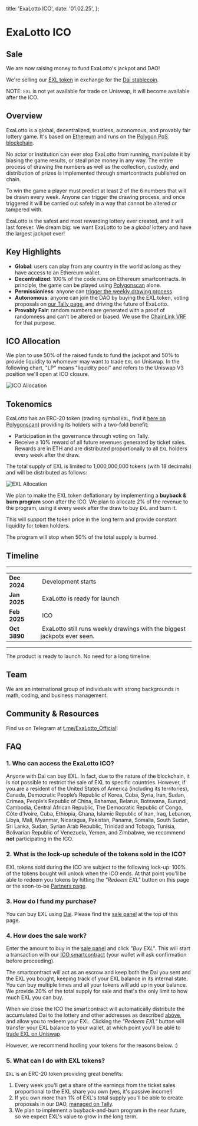 
  title: 'ExaLotto ICO',
  date: '01.02.25',
};

# ExaLotto ICO

## Sale

We are now raising money to fund ExaLotto's jackpot and DAO!

We're selling our [EXL token][exl-polygonscan] in exchange for the [Dai stablecoin][dai-uniswap].

<ICOForm />

NOTE: `EXL` is not yet available for trade on Uniswap, it will become available after the ICO.

## Overview

ExaLotto is a global, decentralized, trustless, autonomous, and provably fair lottery game. It's
based on [Ethereum][ethereum] and runs on the [Polygon PoS blockchain][polygon].

No actor or institution can ever stop ExaLotto from running, manipulate it by biasing the game
results, or steal prize money in any way. The entire process of drawing the numbers as well as the
collection, custody, and distribution of prizes is implemented through smartcontracts published on
chain.

To win the game a player must predict at least 2 of the 6 numbers that will be drawn every week.
Anyone can trigger the drawing process, and once triggered it will be carried out safely in a way
that cannot be altered or tampered with.

ExaLotto is the safest and most rewarding lottery ever created, and it will last forever. We dream
big: we want ExaLotto to be a _global_ lottery and have the largest jackpot ever!

## Key Highlights

- **Global**: users can play from any country in the world as long as they have access to an
  Ethereum wallet.
- **Decentralized**: 100% of the code runs on Ethereum smartcontracts. In principle, the game can be
  played using [Polygonscan][exalotto-polygonscan] alone.
- **Permissionless**: anyone can [trigger the weekly drawing process][draw].
- **Autonomous**: anyone can join the DAO by buying the EXL token, voting proposals on
  [our Tally page][exalotto-tally], and driving the future of ExaLotto.
- **Provably Fair**: random numbers are generated with a proof of randomness and can’t be altered or
  biased. We use the [ChainLink VRF][chainlink-vrf] for that purpose.

## ICO Allocation

We plan to use 50% of the raised funds to fund the jackpot and 50% to provide liquidity to whomever
may want to trade `EXL` on Uniswap. In the following chart, "LP" means "liquidity pool" and refers
to the Uniswap V3 position we'll open at ICO closure.

![ICO Allocation](/images/fund_allocation.svg)

## Tokenomics

ExaLotto has an ERC-20 token (trading symbol `EXL`, find it [here on Polygonscan][exl-polygonscan])
providing its holders with a two-fold benefit:

- Participation in the governance through voting on Tally.
- Receive a 10% reward of all future revenues generated by ticket sales. Rewards are in ETH and are
  distributed proportionally to all `EXL` holders every week after the draw.

The total supply of EXL is limited to 1,000,000,000 tokens (with 18 decimals) and will be
distributed as follows:

![EXL Allocation](/images/exl_allocation.svg)

We plan to make the EXL token deflationary by implementing a **buyback & burn program** soon after
the ICO. We plan to allocate 2% of the revenue to the program, using it every week after the draw to
buy `EXL` and burn it.

This will support the token price in the long term and provide constant liquidity for token holders.

The program will stop when 50% of the total supply is burned.

## Timeline

---

<table>
  <tbody>
    <tr>
      <td>
        <strong>Dec 2024&nbsp;</strong>
      </td>
      <td>&nbsp;Development starts</td>
    </tr>
    <tr>
      <td>
        <strong>Jan 2025&nbsp;</strong>
      </td>
      <td>&nbsp;ExaLotto is ready for launch</td>
    </tr>
    <tr>
      <td>
        <strong>Feb 2025&nbsp;</strong>
      </td>
      <td>&nbsp;ICO</td>
    </tr>
    <tr>
      <td>
        <strong>Oct 3890&nbsp;</strong>
      </td>
      <td>&nbsp;ExaLotto still runs weekly drawings with the biggest jackpots ever seen.</td>
    </tr>
  </tbody>
</table>

---

The product is ready to launch. No need for a long timeline.

## Team

We are an international group of individuals with strong backgrounds in math, coding, and business
management.

## Community & Resources

Find us on Telegram at [t.me/ExaLotto_Official][exalotto-telegram]!

## FAQ

### 1. Who can access the ExaLotto ICO?

Anyone with Dai can buy EXL. In fact, due to the nature of the blockchain, it is not possible to
restrict the sale of EXL to specific countries. However, if you are a resident of the United States
of America (including its territories), Canada, Democratic People’s Republic of Korea, Cuba, Syria,
Iran, Sudan, Crimea, People’s Republic of China, Bahamas, Belarus, Botswana, Burundi, Cambodia,
Central African Republic, The Democratic Republic of Congo, Côte d’Ivoire, Cuba, Ethiopia, Ghana,
Islamic Republic of Iran, Iraq, Lebanon, Libya, Mali, Myanmar, Nicaragua, Pakistan, Panama, Somalia,
South Sudan, Sri Lanka, Sudan, Syrian Arab Republic, Trinidad and Tobago, Tunisia, Bolivarian
Republic of Venezuela, Yemen, and Zimbabwe, we recommend **not** participating in the ICO.

### 2. What is the lock-up schedule of the tokens sold in the ICO?

EXL tokens sold during the ICO are subject to the following lock-up: 100% of the tokens bought will
unlock when the ICO ends. At that point you'll be able to redeem you tokens by hitting the _"Redeem
EXL"_ button on this page or the soon-to-be [Partners page][partners].

### 3. How do I fund my purchase?

You can buy EXL using [Dai][dai-uniswap]. Please find the [sale panel][sale-panel] at the top of
this page.

### 4. How does the sale work?

Enter the amount to buy in the [sale panel][sale-panel] and click _"Buy EXL"_. This will start a
transaction with our [ICO smartcontract][ico-polygonscan] (your wallet will ask confirmation before
proceeding).

The smartcontract will act as an escrow and keep both the Dai you sent and the EXL you bought,
keeping track of your EXL balance in its internal state. You can buy multiple times and all your
tokens will add up in your balance. We provide 20% of the total supply for sale and that's the only
limit to how much EXL you can buy.

When we close the ICO the smartcontract will automatically distribute the accumulated Dai to the
lottery and other addresses as described [above][ico-allocation], and allow you to redeem your EXL.
Clicking the _"Redeem EXL"_ button will transfer your EXL balance to your wallet, at which point
you'll be able to [trade EXL on Uniswap][exl-uniswap].

However, we recommend hodling your tokens for the reasons below. :)

### 5. What can I do with EXL tokens?

`EXL` is an ERC-20 token providing great benefits:

1. Every week you'll get a share of the earnings from the ticket sales proportional to the EXL
   share you own (yes, it's passive income!)
1. If you own more than 1% of EXL's total supply you'll be able to create proposals in our DAO,
   [managed on Tally][exalotto-tally].
1. We plan to implement a buyback-and-burn program in the near future, so we expect EXL's value to
   grow in the long term.

[chainlink-vrf]: https://chain.link/vrf
[dai-uniswap]: https://app.uniswap.org/explore/tokens/polygon/0x8f3cf7ad23cd3cadbd9735aff958023239c6a063
[draw]: /draw
[exl-polygonscan]: https://polygonscan.com/token/0xB9f806B1c5f73f1238Ffbc16778e2b4b9D1f51fc
[exl-uniswap]: https://app.uniswap.org/#/tokens/polygon/0xB9f806B1c5f73f1238Ffbc16778e2b4b9D1f51fc
[ethereum]: https://ethereum.org
[exalotto-polygonscan]: https://polygonscan.com/address/0x6b848AA623448ee162EE9Df73552486974Cb115A#readProxyContract
[exalotto-tally]: https://www.tally.xyz/gov/exalotto
[exalotto-telegram]: https://t.me/ExaLotto_Official
[ico-allocation]: #ico-allocation
[ico-polygonscan]: https://polygonscan.com/address/0x6C5C3C20705F15639dB4C4F82a32B288B83eb38F
[partners]: /partners
[polygon]: https://polygon.technology/polygon-pos
[sale-panel]: #sale


